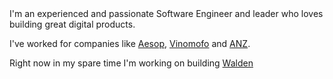 
<Stack gap={4}>
I'm an experienced and passionate Software Engineer and leader who loves building great digital products. 

I've worked for companies like [Aesop](https://aesop.com), [Vinomofo](https://vinomofo.com) and [ANZ](https://anz.com).

Right now in my spare time I'm working on building [Walden](https://walden.haus)

</Stack>